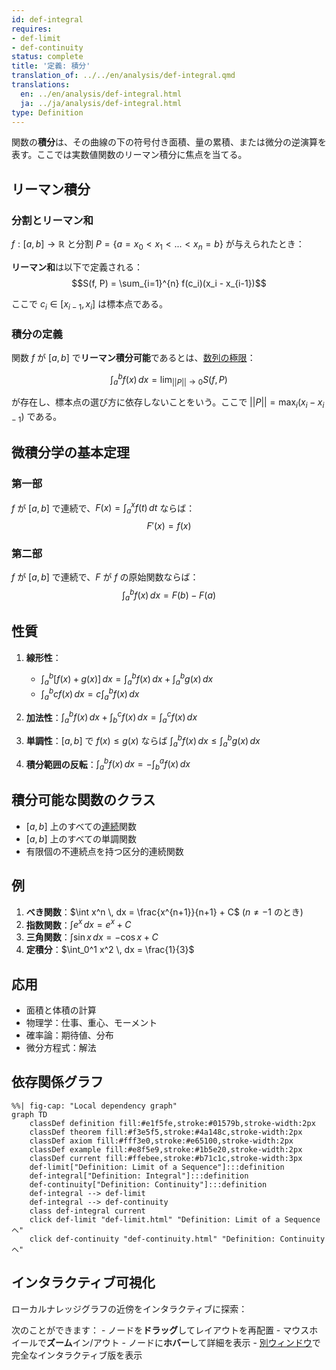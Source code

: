 ```yaml
---
id: def-integral
requires:
- def-limit
- def-continuity
status: complete
title: '定義: 積分'
translation_of: ../../en/analysis/def-integral.qmd
translations:
  en: ../en/analysis/def-integral.html
  ja: ../ja/analysis/def-integral.html
type: Definition
---
```


関数の**積分**は、その曲線の下の符号付き面積、量の累積、または微分の逆演算を表す。ここでは実数値関数のリーマン積分に焦点を当てる。

## リーマン積分

### 分割とリーマン和

$f: [a,b] \to \mathbb{R}$ と分割 $P = \{a = x_0 < x_1 < ... < x_n = b\}$ が与えられたとき：

**リーマン和**は以下で定義される：
$$S(f, P) = \sum_{i=1}^{n} f(c_i)(x_i - x_{i-1})$$

ここで $c_i \in [x_{i-1}, x_i]$ は標本点である。

### 積分の定義

関数 $f$ が $[a,b]$ で**リーマン積分可能**であるとは、[数列の極限](def-limit.qmd)：

$$\int_a^b f(x) \, dx = \lim_{||P|| \to 0} S(f, P)$$

が存在し、標本点の選び方に依存しないことをいう。ここで $||P|| = \max_i (x_i - x_{i-1})$ である。

## 微積分学の基本定理

### 第一部
$f$ が $[a,b]$ で連続で、$F(x) = \int_a^x f(t) \, dt$ ならば：
$$F'(x) = f(x)$$

### 第二部
$f$ が $[a,b]$ で連続で、$F$ が $f$ の原始関数ならば：
$$\int_a^b f(x) \, dx = F(b) - F(a)$$

## 性質

1. **線形性**：
   - $\int_a^b [f(x) + g(x)] \, dx = \int_a^b f(x) \, dx + \int_a^b g(x) \, dx$
   - $\int_a^b cf(x) \, dx = c\int_a^b f(x) \, dx$

2. **加法性**：$\int_a^b f(x) \, dx + \int_b^c f(x) \, dx = \int_a^c f(x) \, dx$

3. **単調性**：$[a,b]$ で $f(x) \leq g(x)$ ならば $\int_a^b f(x) \, dx \leq \int_a^b g(x) \, dx$

4. **積分範囲の反転**：$\int_a^b f(x) \, dx = -\int_b^a f(x) \, dx$

## 積分可能な関数のクラス

- $[a,b]$ 上のすべての[連続](def-continuity.qmd)関数
- $[a,b]$ 上のすべての単調関数
- 有限個の不連続点を持つ区分的連続関数

## 例

1. **べき関数**：$\int x^n \, dx = \frac{x^{n+1}}{n+1} + C$ ($n \neq -1$ のとき)
2. **指数関数**：$\int e^x \, dx = e^x + C$
3. **三角関数**：$\int \sin x \, dx = -\cos x + C$
4. **定積分**：$\int_0^1 x^2 \, dx = \frac{1}{3}$

## 応用

- 面積と体積の計算
- 物理学：仕事、重心、モーメント
- 確率論：期待値、分布
- 微分方程式：解法

## 依存関係グラフ

```mermaid
%%| fig-cap: "Local dependency graph"
graph TD
    classDef definition fill:#e1f5fe,stroke:#01579b,stroke-width:2px
    classDef theorem fill:#f3e5f5,stroke:#4a148c,stroke-width:2px
    classDef axiom fill:#fff3e0,stroke:#e65100,stroke-width:2px
    classDef example fill:#e8f5e9,stroke:#1b5e20,stroke-width:2px
    classDef current fill:#ffebee,stroke:#b71c1c,stroke-width:3px
    def-limit["Definition: Limit of a Sequence"]:::definition
    def-integral["Definition: Integral"]:::definition
    def-continuity["Definition: Continuity"]:::definition
    def-integral --> def-limit
    def-integral --> def-continuity
    class def-integral current
    click def-limit "def-limit.html" "Definition: Limit of a Sequenceへ"
    click def-continuity "def-continuity.html" "Definition: Continuityへ"
```

## インタラクティブ可視化

ローカルナレッジグラフの近傍をインタラクティブに探索：

::: {.graph-viz data-id="def-integral" data-width="700" data-height="500"}
:::

次のことができます：
- ノードを**ドラッグ**してレイアウトを再配置
- マウスホイールで**ズーム**イン/アウト
- ノードに**ホバー**して詳細を表示
- [別ウィンドウ](../../output/interactive/def-integral.html){target="_blank"}で完全なインタラクティブ版を表示
